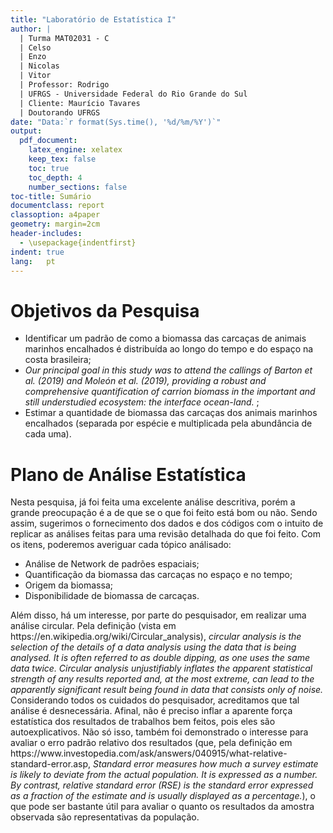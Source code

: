 ```yaml
---
title: "Laboratório de Estatística I"
author: |
  | Turma MAT02031 - C
  | Celso
  | Enzo
  | Nicolas
  | Vitor
  | Professor: Rodrigo
  | UFRGS - Universidade Federal do Rio Grande do Sul
  | Cliente: Maurício Tavares
  | Doutorando UFRGS
date: "Data:`r format(Sys.time(), '%d/%m/%Y')`"
output: 
  pdf_document:
    latex_engine: xelatex
    keep_tex: false
    toc: true
    toc_depth: 4
    number_sections: false
toc-title: Sumário
documentclass: report
classoption: a4paper
geometry: margin=2cm
header-includes:
  - \usepackage{indentfirst}
indent: true
lang:	pt
---
```


# Objetivos da Pesquisa

* Identificar um padrão de como a biomassa das carcaças de animais marinhos encalhados é distribuída ao longo do tempo e do espaço na costa brasileira;
* *Our principal goal in this study was to attend the callings of Barton et al. (2019) and Moleón et al. (2019), providing a robust and comprehensive quantification of carrion biomass in the important and still understudied ecosystem: the interface ocean-land. *;
* Estimar a quantidade de biomassa das carcaças dos animais marinhos encalhados (separada por espécie e multiplicada pela abundância de cada uma).


# Plano de Análise Estatística
Nesta pesquisa, já foi feita uma excelente análise descritiva, porém a grande preocupação é a de que se o que foi feito está bom ou não. Sendo assim, sugerimos o fornecimento dos dados e dos códigos com o intuito de replicar as análises feitas para uma revisão detalhada do que foi feito. 
Com os itens, poderemos averiguar cada tópico análisado:

* Análise de Network de padrões espaciais;
* Quantificação da biomassa das carcaças no espaço e no tempo;
* Origem da biomassa;
* Disponibilidade de biomassa de carcaças.

Além disso, há um interesse, por parte do pesquisador, em realizar uma análise circular. Pela definição (vista em https://en.wikipedia.org/wiki/Circular_analysis), *circular analysis is the selection of the details of a data analysis using the data that is being analysed. It is often referred to as double dipping, as one uses the same data twice. Circular analysis unjustifiably inflates the apparent statistical strength of any results reported and, at the most extreme, can lead to the apparently significant result being found in data that consists only of noise.* Considerando todos os cuidados do pesquisador, acreditamos que tal análise é desnecessária. Afinal, não é preciso inflar a aparente força estatística dos resultados de trabalhos bem feitos, pois eles são autoexplicativos. Não só isso, também foi demonstrado o interesse para avaliar o erro padrão relativo dos resultados (que, pela definição em https://www.investopedia.com/ask/answers/040915/what-relative-standard-error.asp, *Standard error measures how much a survey estimate is likely to deviate from the actual population. It is expressed as a number. By contrast, relative standard error (RSE) is the standard error expressed as a fraction of the estimate and is usually displayed as a percentage.*), o que pode ser bastante útil para avaliar o quanto os resultados da amostra observada são representativas da população.


